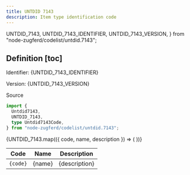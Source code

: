 ```yaml
---
title: UNTDID 7143
description: Item type identification code
---
```


  UNTDID_7143,
  UNTDID_7143_IDENTIFIER,
  UNTDID_7143_VERSION,
} from "node-zugferd/codelist/untdid.7143";

## Definition [toc]

Identifier: <span className="text-fd-muted-foreground">{UNTDID_7143_IDENTIFIER}</span>

Version: <span className="text-fd-muted-foreground">{UNTDID_7143_VERSION}</span>

<div className="w-fit">
  <Link
    href="https://www.xrepository.de/details/urn:xoev-de:kosit:codeliste:untdid.7143"
    target="_blank"
  >
    Source
  </Link>
</div>

```ts
import {
  Untdid7143,
  UNTDID_7143,
  type Untdid7143Code,
} from "node-zugferd/codelist/untdid.7143";
```

<table>
  <thead>
    <tr>
      <th>Code</th>
      <th>Name</th>
      <th>Description</th>
    </tr>
  </thead>
  <tbody>
    {UNTDID_7143.map(({ code, name, description }) => (
      <tr key={code}>
        <td className="text-center">
          <code>{code}</code>
        </td>
        <td>{name}</td>
        <td>{description}</td>
      </tr>
    ))}
  </tbody>
</table>
